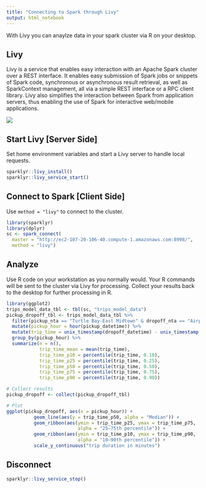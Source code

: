 ```yaml
---
title: "Connecting to Spark through Livy"
output: html_notebook
---
```


With Livy you can anaylze data in your spark cluster via R on your desktop.

## Livy

Livy is a service that enables easy interaction with an Apache Spark cluster over a REST interface. It enables easy submission of Spark jobs or snippets of Spark code, synchronous or asynchronous result retrieval, as well as SparkContext management, all via a simple REST interface or a RPC client library. Livy also simplifies the interaction between Spark from application servers, thus enabling the use of Spark for interactive web/mobile applications.

![](http://livy.io/img/livy-architecture.png)

## Start Livy [Server Side]

Set home environment variables and start a Livy server to handle local requests.

```r
sparklyr::livy_install()
sparklyr::livy_service_start()
```

## Connect to Spark [Client Side]

Use `method = "livy"` to connect to the cluster.

```r
library(sparklyr)
library(dplyr)
sc <- spark_connect(
  master = "http://ec2-107-20-106-40.compute-1.amazonaws.com:8998/", 
  method = "livy")
```

## Analyze

Use R code on your workstation as you normally would. Your R commands will be sent to the cluster via Livy for processing. Collect your results back to the desktop for further processing in R.

```r
library(ggplot2)
trips_model_data_tbl <- tbl(sc, "trips_model_data")
pickup_dropoff_tbl <- trips_model_data_tbl %>%
  filter(pickup_nta == "Turtle Bay-East Midtown" & dropoff_nta == "Airport") %>%
  mutate(pickup_hour = hour(pickup_datetime)) %>%
  mutate(trip_time = unix_timestamp(dropoff_datetime) - unix_timestamp(pickup_datetime)) %>%
  group_by(pickup_hour) %>% 
  summarize(n = n(),
            trip_time_mean = mean(trip_time),
            trip_time_p10 = percentile(trip_time, 0.10),
            trip_time_p25 = percentile(trip_time, 0.25),
            trip_time_p50 = percentile(trip_time, 0.50),
            trip_time_p75 = percentile(trip_time, 0.75),
            trip_time_p90 = percentile(trip_time, 0.90))

# Collect results
pickup_dropoff <- collect(pickup_dropoff_tbl)

# Plot
ggplot(pickup_dropoff, aes(x = pickup_hour)) +
          geom_line(aes(y = trip_time_p50, alpha = "Median")) +
          geom_ribbon(aes(ymin = trip_time_p25, ymax = trip_time_p75, 
                          alpha = "25–75th percentile")) +
          geom_ribbon(aes(ymin = trip_time_p10, ymax = trip_time_p90, 
                          alpha = "10–90th percentile")) +
          scale_y_continuous("trip duration in minutes")
```

## Disconnect

```r
sparklyr::livy_service_stop()
```


